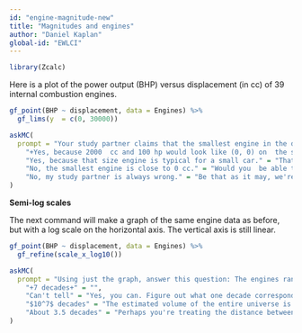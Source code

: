 ```yaml
---
id: "engine-magnitude-new"
title: "Magnitudes and engines"
author: "Daniel Kaplan"
global-id: "EWLCI"
---
```


```r
library(Zcalc)
```


Here is a plot of the power output (BHP) versus displacement (in cc) of 39 internal combustion engines.

::: {.scaffolding}
```r
gf_point(BHP ~ displacement, data = Engines) %>%
  gf_lims(y  = c(0, 30000))
```
:::

```r
askMC(
  prompt = "Your study partner claims that the smallest engine in the data has a displacement of 2000 cc (that is, 2.0 liters) and 100 horsepower. Based only on the graph, is this claim plausible?",
    "+Yes, because 2000  cc and 100 hp would look like (0, 0) on  the scale of this graph.+" = "",
    "Yes, because that size engine is typical for a small car." = "That may be, but certainly you've encountered lawn  mower engines that are much smaller.",
    "No, the smallest engine is close to 0 cc." = "Would you  be able to distinguish visually an engine of 1 cc from an engine of 1000cc on this graph? Both these values would lie on the same horizontal pixel in the graph.",
    "No, my study partner is always wrong." = "Be that as it may, we're looking for a principled answer, not an *ad hominem* one."
)
```

**Semi-log scales**

The next command will make a graph of the same engine data as before, but with a log scale on the horizontal axis. The vertical axis is still linear. 

```r
gf_point(BHP ~ displacement, data = Engines) %>%
  gf_refine(scale_x_log10())
```

```r
askMC(
  prompt = "Using just the graph, answer this question: The engines range over how many decades of displacement? (Remember, a decade is a factor of 10.)",
    "+7 decades+" = "",
    "Can't tell" = "Yes, you can. Figure out what one decade corresponds to in terms of distance on  the log axes.",
    "$10^7$ decades" = "The estimated volume of the entire universe is about $4 \\times 10^{86}$ cc. The volume of a neutron is about $6 \\times 10^{-81}$ cc. The range between a neutron and the universe is therefore about $86  - -81 = 167$ decades. Do you think it likely that there is an internal combustion engine smaller than a neutron or larger than the universe?",
    "About 3.5 decades" = "Perhaps you're treating the distance between axis labels as one decade. Look carefully and you see that it's actually a factor of 100, that is, two decades."
)
```

